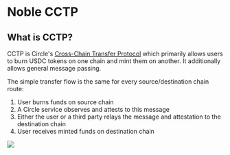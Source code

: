 # Noble CCTP

## What is CCTP?

CCTP is Circle's [Cross-Chain Transfer Protocol] which primarily allows users to burn USDC tokens on one chain and mint them on another. It additionally allows general message passing.

The simple transfer flow is the same for every source/destination chain route:

1. User burns funds on source chain
2. A Circle service observes and attests to this message
3. Either the user or a third party relays the message and attestation to the destination chain
4. User receives minted funds on destination chain

![](./cctp-high-level.png)

[Cross-Chain Transfer Protocol]: https://developers.circle.com/stablecoins/cctp-getting-started
